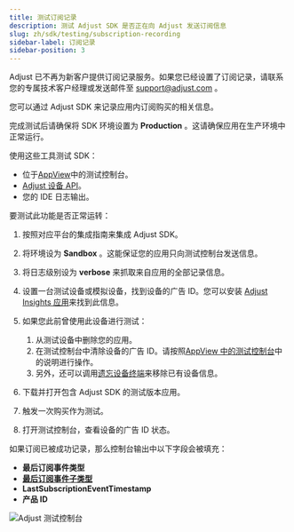```yaml
---
title: 测试订阅记录
description: 测试 Adjust SDK 是否正在向 Adjust 发送订阅信息
slug: zh/sdk/testing/subscription-recording
sidebar-label: 订阅记录
sidebar-position: 3
---
```


<Callout type="warning">

Adjust 已不再为新客户提供订阅记录服务。如果您已经设置了订阅记录，请联系您的专属技术客户经理或发送邮件至 [support@adjust.com](mailto:support@adjust.com) 。

</Callout>

您可以通过 Adjust SDK 来记录应用内订阅购买的相关信息。

<Callout type="important">

完成测试后请确保将 SDK 环境设置为 **Production** 。这请确保应用在生产环境中正常运行。

</Callout>

使用这些工具测试 SDK：

-  位于[AppView](https://help.adjust.com/zh/article/testing-console)中的测试控制台。
-  [Adjust 设备 API](/zh/api/device-api/inspect)。
-  您的 IDE 日志输出。

要测试此功能是否正常运转：

1. 按照对应平台的集成指南来集成 Adjust SDK。
2. 将环境设为 **Sandbox** 。这能保证您的应用只向测试控制台发送信息。
3. 将日志级别设为 **verbose** 来抓取来自应用的全部记录信息。
4. 设置一台测试设备或模拟设备，找到设备的广告 ID。您可以安装 [Adjust Insights 应用](https://apps.apple.com/us/app/adjust-insights/id1125517808)来找到此信息。
5. 如果您此前曾使用此设备进行测试：

   1. 从测试设备中删除您的应用。
   2. 在测试控制台中清除设备的广告 ID。请按照[AppView 中的测试控制台](https://help.adjust.com/zh/article/testing-console#forget-device)中的说明进行操作。
   3. 另外，还可以调用[遗忘设备终端](/zh/api/device-api/forget/)来移除已有设备信息。

6. 下载并打开包含 Adjust SDK 的测试版本应用。
7. 触发一次购买作为测试。
8. 打开测试控制台，查看设备的广告 ID 状态。

如果订阅已被成功记录，那么控制台输出中以下字段会被填充：

-  **最后订阅事件类型**
-  [**最后订阅事件子类型**](https://help.adjust.com/zh/article/manage-subscription-data#subscription-event-subtypes)
-  **LastSubscriptionEventTimestamp**
-  **产品 ID**

![Adjust 测试控制台](@images/sdk-testing/subscription/testing-console.png)

